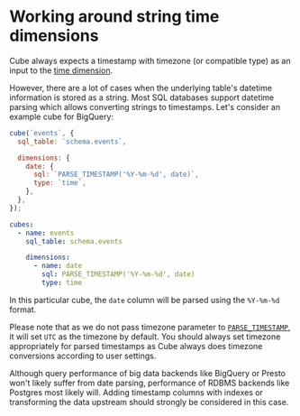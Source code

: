 # Working around string time dimensions

Cube always expects a timestamp with timezone (or compatible type) as an
input to the [time dimension][ref-time-dimension].

However, there are a lot of cases when the underlying table's datetime
information is stored as a string. Most SQL databases support datetime
parsing which allows converting strings to timestamps. Let's consider an
example cube for BigQuery:

<CodeTabs>

```javascript
cube(`events`, {
  sql_table: `schema.events`,

  dimensions: {
    date: {
      sql: `PARSE_TIMESTAMP('%Y-%m-%d', date)`,
      type: `time`,
    },
  },
});
```

```yaml
cubes:
  - name: events
    sql_table: schema.events

    dimensions:
      - name: date
        sql: PARSE_TIMESTAMP('%Y-%m-%d', date)
        type: time
```

</CodeTabs>

In this particular cube, the `date` column will be parsed using the
`%Y-%m-%d` format.

Please note that as we do not pass timezone parameter to
[`PARSE_TIMESTAMP`][bq-parse-timestamp], it will set `UTC` as the timezone by
default. You should always set timezone appropriately for parsed timestamps as
Cube always does timezone conversions according to user settings.

Although query performance of big data backends like BigQuery or Presto won't
likely suffer from date parsing, performance of RDBMS backends like Postgres
most likely will. Adding timestamp columns with indexes or transforming the
data upstream should strongly be considered in this case.


[ref-time-dimension]: /product/data-modeling/reference/types-and-formats#time-1
[bq-parse-timestamp]: https://cloud.google.com/bigquery/docs/reference/standard-sql/timestamp_functions#parse_timestamp